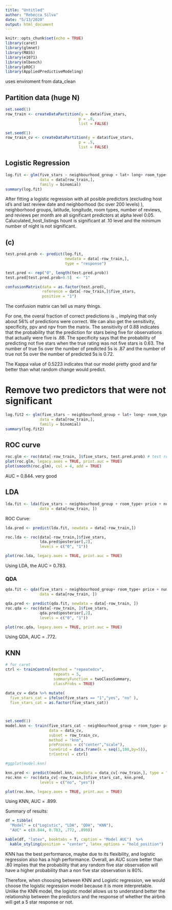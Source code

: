 ```yaml
---
title: "Untitled"
author: "Rebecca Silva"
date: "5/13/2020"
output: html_document
---
```


```r
knitr::opts_chunk$set(echo = TRUE)
library(caret)
library(glmnet)
library(MASS)
library(e1071)
library(mlbench)
library(pROC)
library(AppliedPredictiveModeling)
```

uses enviroment from data_clean

## Partition data (huge N)
```r
set.seed(1)
row_train <- createDataPartition(y = data$five_stars,
                                p = .8,
                                list = FALSE)

set.seed(1)
row_train_cv <- createDataPartition(y = data$five_stars,
                                p = .5,
                                list = FALSE)
```


## Logistic Regression 

```r
log.fit <- glm(five_stars ~ neighbourhood_group + lat+ long+ room_type+ price+ minimum_nights + number_of_reviews + reviews_per_month + calculated_host_listings_count + availability_365, 
               data = data[row_train,], 
               family = binomial)
summary(log.fit)
```

After fitting a logistic regression with all posible predictors (excluding host id's and last review date and neighborhood (bc over 200 levels) ), neighborhood groups, latitude, longitude, room types, number of reviews, and reviews per month are all significant predictors at alpha level 0.05. Caluculated_host_listings hount is significant at .10 level and the minimum number of night is not significant. 

## (c)

```r
test.pred.prob <- predict(log.fit, 
                          newdata = data[-row_train,],
                          type = "response")

test.pred <- rep("0", length(test.pred.prob))
test.pred[test.pred.prob>0.5]  <- "1"  

confusionMatrix(data = as.factor(test.pred),
                reference = data[-row_train,]$five_stars,
                positive = "1")
```
The confusion matrix can tell us many things. 

For one, the overal fraction of correct predictions is ., implying that only about 56% of predictions were correct. 
We can also get the sensitivity, specificity, ppv and npv from the matrix. The sensitivity of 0.88 indicates that the probability that the prediction for stars being five for observations that actually were five is .88. The specificity says that the probability of predicting not five stars when the true rating was not five stars is 0.63. 
The number of true 5s over the number of predicted 5s is .87 and the number of true not 5s over the number of predicted 5s is 0.72.

The Kappa value of 0.5223  indicates that our model pretty good and far better than what random change would predict. 

# Remove two predictors that were not significant 

```r
log.fit2 <- glm(five_stars ~ neighbourhood_group + lat+ long+ room_type+ price + number_of_reviews + reviews_per_month  + availability_365, 
               data = data[row_train,], 
               family = binomial)
summary(log.fit2)
```

## ROC curve
```r
roc.glm <- roc(data[-row_train, ]$five_stars, test.pred.prob) # test response, test prediction
plot(roc.glm, legacy.axes = TRUE, print.auc = TRUE) 
plot(smooth(roc.glm), col = 4, add = TRUE)
```

AUC = 0.844. very good 



## LDA  

```r
lda.fit <- lda(five_stars ~ neighbourhood_group + room_type+ price + number_of_reviews + reviews_per_month  + availability_365,
               data = data[row_train, ])
```

ROC Curve:
```r
lda.pred <- predict(lda.fit, newdata = data[-row_train,])

roc.lda <- roc(data[-row_train,]$five_stars,
               lda.pred$posterior[,2], 
               levels = c("0", "1"))

plot(roc.lda, legacy.axes = TRUE, print.auc = TRUE)
```

Using LDA, the AUC = 0.783.

### QDA

```r
qda.fit <- qda(five_stars ~ neighbourhood_group+ room_type+ price + number_of_reviews + reviews_per_month  + availability_365,
               data = data[row_train, ])

qda.pred <- predict(qda.fit, newdata = data[-row_train, ])
roc.qda <- roc(data[-row_train, ]$five_stars,
               qda.pred$posterior[,2], 
               levels = c("0", "1"))

plot(roc.qda, legacy.axes = TRUE, print.auc = TRUE)
```

Using QDA, AUC = .772.

## KNN 

```r
# for caret
ctrl <- trainControl(method = "repeatedcv",
                     repeats = 5,
                     summaryFunction = twoClassSummary,
                     classProbs = TRUE) 
 
data_cv = data %>% mutate(
  five_stars_cat = ifelse(five_stars == "1","yes", "no" ), 
  five_stars_cat = as.factor(five_stars_cat))



set.seed(1)
model.knn <- train(five_stars_cat ~ neighbourhood_group + room_type+ price + number_of_reviews + reviews_per_month  + availability_365,
                   data = data_cv, 
                   subset = row_train_cv,
                   method = "knn",
                   preProcess = c("center","scale"),
                   tuneGrid = data.frame(k = seq(1,100,by=5)),
                   trControl = ctrl)

#ggplot(model.knn)

knn.pred <- predict(model.knn, newdata = data_cv[-row_train,], type = "prob")[,2]
roc.knn <- roc(data_cv[-row_train,]$five_stars_cat, knn.pred, 
               levels = c("no", "yes"))

plot(roc.knn, legacy.axes = TRUE, print.auc = TRUE)

```

Using KNN, AUC = .899.

Summary of results: 
```r
df = tibble(
  "Model" = c("Logistic", "LDA", "QDA", "KNN"), 
  "AUC" = c(0.844, 0.783, .772, .899))

kable(df, "latex", booktabs = T, caption = "Model AUC")  %>%
  kable_styling(position = "center", latex_options = "hold_position")
```

KNN has the best performance, maybe due to its flexibility, and logistic regression also has a high performance. Overall, an AUC score better than .80 implies that the probability that any random five star observation will have a higher probability than a non five star observation is 80%. 

Therefore, when choosing between KNN and Logistic regression, we would choose the logistic regression model because it is more interpretable.  Unlike the KNN model, the logistic model allows us to understand better the relationship between the predictors and the response of whether the airbnb will get a 5 star response or not. 

